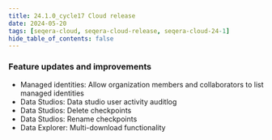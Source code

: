 ```yaml
---
title: 24.1.0_cycle17 Cloud release
date: 2024-05-20
tags: [seqera-cloud, seqera-cloud-release, seqera-cloud-24-1]
hide_table_of_contents: false
---
```


### Feature updates and improvements

- Managed identities: Allow organization members and collaborators to list managed identities
- Data Studios: Data studio user activity auditlog
- Data Studios: Delete checkpoints
- Data Studios: Rename checkpoints
- Data Explorer: Multi-download functionality
